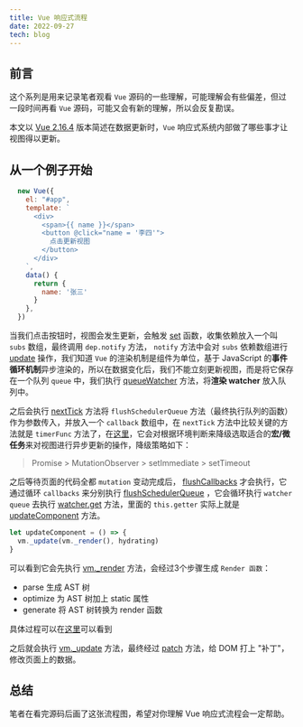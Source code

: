 ```yaml
---
title: Vue 响应式流程
date: 2022-09-27
tech: blog
---
```


## 前言
这个系列是用来记录笔者观看 `Vue` 源码的一些理解，可能理解会有些偏差，但过一段时间再看 `Vue` 源码，可能又会有新的理解，所以会反复勘误。

本文以 [Vue 2.16.4](https://github.com/vuejs/vue/tree/v2.6.14) 版本简述在数据更新时，`Vue` 响应式系统内部做了哪些事才让视图得以更新。
## 从一个例子开始
```js
  new Vue({
    el: "#app",
    template: `
      <div>
        <span>{{ name }}</span>
        <button @click="name = '李四'">
          点击更新视图
        </button>
      </div>
    `,
    data() {
      return {
        name: '张三'
      }
    },
  })
```

当我们点击按钮时，视图会发生更新，会触发 [set](https://github.com/vuejs/vue/blob/v2.6.14/src/core/observer/index.js#L173-L192) 函数，收集依赖放入一个叫 `subs` 数组，最终调用 `dep.notify` 方法， `notify` 方法中会对 `subs` 依赖数组进行 [update](https://github.com/vuejs/vue/blob/612fb89547711cacb030a3893a0065b785802860/src/core/observer/watcher.js#L165-L174) 操作，我们知道 `Vue` 的渲染机制是组件为单位，基于 JavaScript 的**事件循环机制**异步渲染的，所以在数据变化后，我们不能立刻更新视图，而是将它保存在一个队列 `queue` 中，我们执行 [queueWatcher](https://github.com/vuejs/vue/blob/612fb89547711cacb030a3893a0065b785802860/src/core/observer/watcher.js#L172) 方法，将**渲染 watcher** 放入队列中。  

之后会执行 [nextTick](https://github.com/vuejs/vue/blob/612fb89547/src/core/util/next-tick.js#L87-L110) 方法将 `flushSchedulerQueue` 方法（最终执行队列的函数）作为参数传入，并放入一个 `callback` 数组中，在 `nextTick` 方法中比较关键的方法就是 `timerFunc` 方法了，在[这里](https://github.com/vuejs/vue/blob/v2.6.14/src/core/util/next-tick.js#L42-L85)，它会对根据环境判断来降级选取适合的**宏/微任务**来对视图进行异步更新的操作，降级策略如下：  
> Promise > MutationObserver > setImmediate > setTimeout  

之后等待页面的代码全都 `mutation` 变动完成后， [flushCallbacks](https://github.com/vuejs/vue/blob/612fb89547/src/core/util/next-tick.js#L13-L20) 才会执行，它通过循环 `callbacks` 来分别执行 [flushSchedulerQueue](https://github.com/vuejs/vue/blob/612fb89547/src/core/observer/scheduler.js#L71-L111) ，它会循环执行 `watcher queue` 去执行 [watcher.get](https://github.com/vuejs/vue/blob/v2.6.14/src/core/observer/watcher.js#L102-L124) 方法，里面的 `this.getter` 实际上就是 [updateComponent](https://github.com/vuejs/vue/blob/v2.6.14/src/core/instance/lifecycle.js#L169-L192) 方法。
```js
let updateComponent = () => {
  vm._update(vm._render(), hydrating)
}
```
可以看到它会先执行 [vm._render](https://github.com/vuejs/vue/blob/612fb89547/src/core/instance/render.js#L69-L129) 方法，会经过3个步骤生成 `Render 函数`：  
- parse 生成 AST 树  
- optimize 为 AST 树加上 static 属性
- generate 将 AST 树转换为 render 函数  


具体过程可以在[这里](https://github.com/vuejs/vue/blob/612fb89547/src/compiler/index.js#L11-L25)可以看到  

之后就会执行 [vm._update](https://github.com/vuejs/vue/blob/v2.6.14/src/core/instance/lifecycle.js#L59-L88) 方法，最终经过 [patch](https://github.com/vuejs/vue/blob/612fb89547/src/core/vdom/patch.js#L700) 方法，给 DOM 打上 "补丁"，修改页面上的数据。  

## 总结
<ImagePreview src='/img/vue2-reactive.png' />

笔者在看完源码后画了这张流程图，希望对你理解 Vue 响应式流程会一定帮助。
